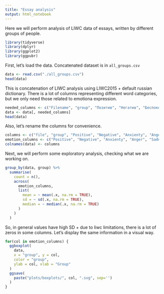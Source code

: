 ```yaml
---
title: "Essay analysis"
output: html_notebook
---
```

Here we will perform analysis of LIWC data of essays, written by different groups of people.

```r
library(tidyverse)
library(dplyr)
library(ggplot2)
library(ggpubr)
```

First, let's load the data. Concatenated dataset is in ```all_groups.csv```

```r
data <- read.csv("./all_groups.csv")
head(data)
```
This is concatenation of LIWC analysis using LIWC2015 + default russian dictionary. There is a lot of columns representing different word categories, but we only need those related to emotiona expression.

```r
needed_columns <- c("Filename", "group", "Позитив", "Негатив", "Беспокойство", "Гнев", "Грусть")
data <- data[, needed_columns]
head(data)
```

Also, let's rename the columns for convenience.
```r
columns <- c("file", "group", "Positive", "Negative", "Anxienty", "Anger", "Sadness")
emotion_columns <- c("Positive", "Negative", "Anxienty", "Anger", "Sadness")
colnames(data) <- columns
```

Next, we will perform some exploratory analysis, checking what we are working on.
```r
group_by(data, group) %>%
  summarise(
    count = n(),
    across(
      emotion_columns,
      list(
        mean = ~ mean(.x, na.rm = TRUE),
        sd = ~ sd(.x, na.rm = TRUE),
        median = ~ median(.x, na.rm = TRUE)
      )
    )
  )
```
So, in general values have high SD + due to liwc limitations, there is a lot of zeros in some columns. Let's display the same information in a visual way.
```r
for(col in emotion_columns) {
  ggboxplot(
    data, 
    x = "group", y = col, 
    color = "group",
    ylab = col, xlab = "Group"
  )
  ggsave(
    paste("plots/boxplots/", col, ".svg", sep='')
  )
}
```



